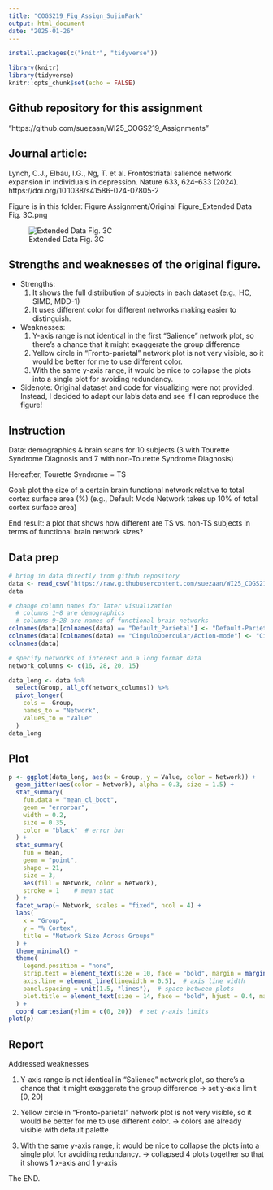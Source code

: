 ---
title: "COGS219_Fig_Assign_SujinPark"
output: html_document
date: "2025-01-26"
---

``` {r, eval=TRUE}
install.packages(c("knitr", "tidyverse"))
```

```{r setup, include=TRUE}
library(knitr) 
library(tidyverse) 
knitr::opts_chunk$set(echo = FALSE)
```

## Github repository for this assignment 
"https://github.com/suezaan/WI25_COGS219_Assignments"

## Journal article: 

Lynch, C.J., Elbau, I.G., Ng, T. et al. Frontostriatal salience network expansion in individuals in depression. Nature 633, 624–633 (2024). https://doi.org/10.1038/s41586-024-07805-2

Figure is in this folder: Figure Assignment/Original Figure_Extended Data Fig. 3C.png

![Extended Data Fig. 3C](https://raw.githubusercontent.com/suezaan/WI25_COGS219_Assignments/main/Figure%20Assignment/Original%20Figure_Extended%20Data%20Fig.%203C.png)


## Strengths and weaknesses of the original figure. 

- Strengths:
  1. It shows the full distribution of subjects in each dataset (e.g., HC, SIMD, MDD-1)
  2. It uses different color for different networks making easier to distinguish.


- Weaknesses:
  1. Y-axis range is not identical in the first "Salience" network plot, so there's a chance that it might exaggerate the group difference 
  2. Yellow circle in "Fronto-parietal" network plot is not very visible, so it would be better for me to use different color.
  3. With the same y-axis range, it would be nice to collapse the plots into a single plot for avoiding redundancy. 

- Sidenote: Original dataset and code for visualizing were not provided. Instead, I decided to adapt our lab's data and see if I can reproduce the figure!

## Instruction

Data: demographics & brain scans for 10 subjects (3 with Tourette Syndrome Diagnosis and 7 with non-Tourette Syndrome Diagnosis)

Hereafter, Tourette Syndrome = TS

Goal: plot the size of a certain brain functional network relative to total cortex surface area (%) (e.g., Default Mode Network takes up 10% of total cortex surface area)

End result: a plot that shows how different are TS vs. non-TS subjects in terms of functional brain network sizes? 


## Data prep

```{r}
# bring in data directly from github repository
data <- read_csv("https://raw.githubusercontent.com/suezaan/WI25_COGS219_Assignments/main/Figure%20Assignment/FigAssign_data.csv")
data
```

```{r}
# change column names for later visualization
  # columns 1~8 are demographics
  # columns 9~28 are names of functional brain networks
colnames(data)[colnames(data) == "Default_Parietal"] <- "Default-Parietal"
colnames(data)[colnames(data) == "CinguloOpercular/Action-mode"] <- "Cingulo-opercular"
colnames(data)
```

```{r}
# specify networks of interest and a long format data
network_columns <- c(16, 28, 20, 15)

data_long <- data %>%
  select(Group, all_of(network_columns)) %>%  
  pivot_longer(
    cols = -Group,  
    names_to = "Network",
    values_to = "Value"
  )
data_long
```

## Plot
```{r p, echo=FALSE}
p <- ggplot(data_long, aes(x = Group, y = Value, color = Network)) +
  geom_jitter(aes(color = Network), alpha = 0.3, size = 1.5) +  
  stat_summary( 
    fun.data = "mean_cl_boot", 
    geom = "errorbar", 
    width = 0.2, 
    size = 0.35, 
    color = "black"  # error bar
  ) +  
  stat_summary(
    fun = mean, 
    geom = "point", 
    shape = 21,  
    size = 3,    
    aes(fill = Network, color = Network),  
    stroke = 1    # mean stat   
  ) +  
  facet_wrap(~ Network, scales = "fixed", ncol = 4) +  
  labs(
    x = "Group",
    y = "% Cortex",
    title = "Network Size Across Groups"
  ) +
  theme_minimal() +
  theme(
    legend.position = "none",
    strip.text = element_text(size = 10, face = "bold", margin = margin(b = 20)),
    axis.line = element_line(linewidth = 0.5),  # axis line width
    panel.spacing = unit(1.5, "lines"),  # space between plots 
    plot.title = element_text(size = 14, face = "bold", hjust = 0.4, margin = margin(b = 20))  
  ) +
  coord_cartesian(ylim = c(0, 20))  # set y-axis limits  
plot(p)
```

## Report

Addressed weaknesses 

  1. Y-axis range is not identical in "Salience" network plot, so there's a chance that it might exaggerate the group difference 
  -> set y-axis limit [0, 20] 
  
  2. Yellow circle in "Fronto-parietal" network plot is not very visible, so it would be better for me to use different color.
  -> colors are already visible with default palette
  
  3. With the same y-axis range, it would be nice to collapse the plots into a single plot for avoiding redundancy. 
  -> collapsed 4 plots together so that it shows 1 x-axis and 1 y-axis 
  
The END. 
  
